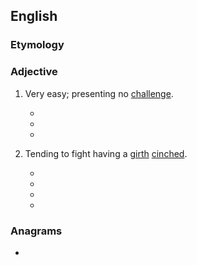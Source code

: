 ==English==

===Etymology===
{{suffix|en|cinch|y}}

===Adjective===
{{en-adj}}

# {{lb|en|informal}} Very easy; presenting no [[challenge]].
#* {{quote-book|en|year=1992 |title=Fixin' to Die |author=Jerry Oster |page=106 |ISBN=|passage=She hates rap. Rap is for teeds." "What are teeds, anyway?" "That's '''cinchy''', dude. They're tedious people." }}
#* {{quote-book|en|year=2013 |title=Reading with Meaning|author=Debbie Miller |page= |ISBN=|passage=It's '''cinchy''' for me, but I still like to read it.}}
#* {{quote-book|en|year=2015 |title=Melonhead and the Later Gator Plan|author=Katy Kelly |page= |ISBN=|passage=“Yes, but it's not as '''cinchy''' as it sounds,” I said.}}
# {{lb|en|of a horse}} Tending to fight having a [[girth]] [[cinch]]ed.
#* {{quote-book|en|year=1986|title=The Pacific Reporter |author=|page=503 |ISBN=|passage=Plaintiff alleged that defendants were negligent in failing to warn him that the horse was "'''cinchy'''."}}
#* {{quote-book|en|year=1997 |title=That Winning Feeling!: Program Your Mind for Peak Performance |author=Jane Savoie |page=100 |ISBN=|passage=Consider the “'''cinchy'''" horse. You tighten the girth and he blows up against it. By the same token, if you use a death grip with your legs on your horse's sides to ask him to go forward, he might swell up against you like the '''cinchy''' horse and be less forward.}}
#* {{quote-book|en|year=1993|title=Pony Talk: A Complete Learning Guide for Young Riders |author=Judy Richter, Philip Richter |page=4 |ISBN=|passage=Some horses and ponies have "cold backs" or are "'''cinchy'''."}}
#* {{quote-book|en|year=2001 |title=There are No Problem Horses, Only Problem Riders |author=Mary Twelveponies |page=220 |ISBN=|passage=Cinch up smoothly and by degrees to avoid making a horse "'''cinchy'''."}}

===Anagrams===
* {{anagrams|en|a=cchiny|chincy}}